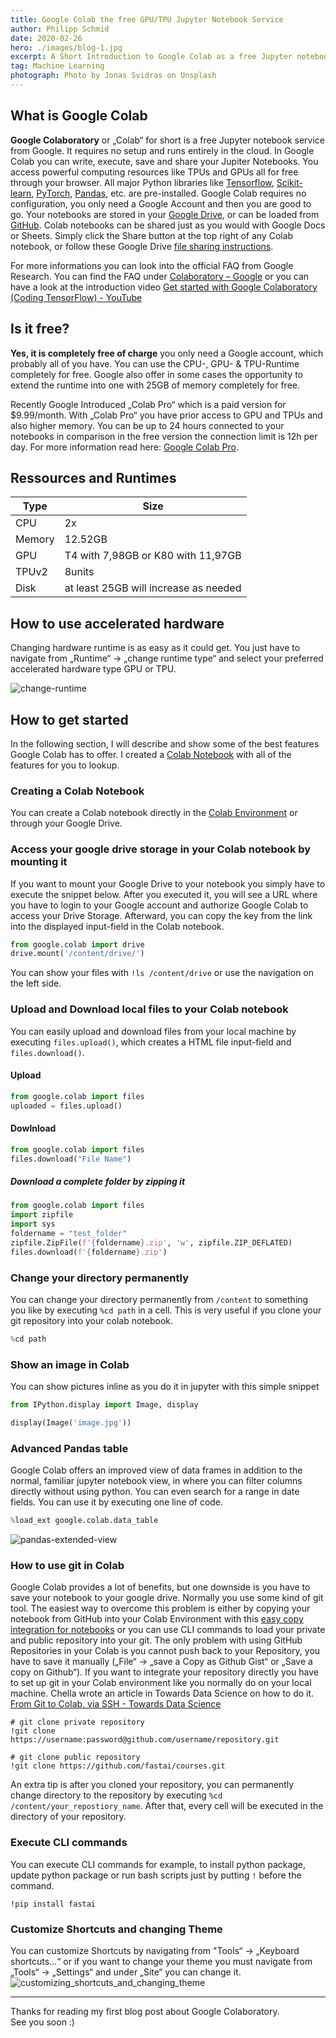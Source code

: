 ```yaml
---
title: Google Colab the free GPU/TPU Jupyter Notebook Service
author: Philipp Schmid
date: 2020-02-26
hero: ./images/blog-1.jpg
excerpt: A Short Introduction to Google Colab as a free Jupyter notebook service from Google. Learn how to use Accelerated Hardware like GPUs and TPUs to run your Machine learning completely for free in the cloud.
tag: Machine Learning
photograph: Photo by Jonas Svidras on Unsplash
---
```

## What is Google Colab
**Google Colaboratory** or „Colab“ for short is a free Jupyter notebook service from Google. It requires no setup and runs entirely in the cloud. In Google Colab you can write, execute, save and share your Jupiter Notebooks. You access powerful computing resources like TPUs and GPUs all for free through your browser. 
All major Python libraries like [Tensorflow](https://www.tensorflow.org/),  [Scikit-learn](https://scikit-learn.org/), [PyTorch](https://pytorch.org/),  [Pandas](https://pandas.pydata.org/),  etc. are pre-installed. Google Colab requires no configuration, you only need a Google Account and then you are good to go. Your notebooks are
stored in your  [Google Drive](https://drive.google.com/), or can be loaded from  [GitHub](https://github.com/).  Colab notebooks can be shared just as you would with Google Docs or Sheets. Simply click the Share button at the top right of any Colab notebook, or follow these Google Drive  [file sharing instructions](https://support.google.com/drive/answer/2494822?co=GENIE.Platform%3DDesktop&hl=en).

For more informations you can look into the official FAQ from Google Research. You can find the FAQ under [Colaboratory – Google](https://research.google.com/colaboratory/faq.html) or you can have a look at the introduction video [Get started with Google Colaboratory (Coding TensorFlow) - YouTube](https://www.youtube.com/watch?v=inN8seMm7UI)

## Is it free? 
**Yes, it is completely free of charge** you only need a Google account, which probably all of you have. You can use the CPU-, GPU- & TPU-Runtime completely for free. Google also offer in some cases the opportunity to extend the runtime into one with 25GB of memory completely for free. 

Recently Google Introduced „Colab Pro“ which is a paid version for $9.99/month. With „Colab Pro“ you have prior access to GPU and TPUs and also higher memory. You can be up to 24 hours connected to your notebooks in comparison in the free version the connection limit is 12h per day. For more information read here: [Google Colab Pro](https://colab.research.google.com/signup?utm_source=faq&utm_medium=link&utm_campaign=why_arent_resources_guaranteed).

## Ressources and Runtimes
| Type   	| Size                                 	|
|--------	|--------------------------------------	|
| CPU    	| 2x                                   	|
| Memory 	| 12.52GB                              	|
| GPU    	| T4 with 7,98GB or K80 with 11,97GB  	|
| TPUv2  	| 8units                               	|
| Disk   	| at least 25GB will increase as needed 	|

## How to use accelerated hardware
Changing hardware runtime is as easy as it could get. You just have to navigate from „Runtime“ -> „change runtime type“ and select your preferred accelerated hardware type GPU or TPU. 

![change-runtime](./images/change-runtime.gif)

## How to get started
In the following section, I will describe and show some of the best features Google Colab has to offer. I created a [Colab Notebook](https://colab.research.google.com/drive/1nwJ0BQjZACbGbt-AfG93LjJNT05mp4gw) with all of the features for you to lookup.
### Creating a Colab Notebook 
You can create a Colab notebook directly in the [Colab Environment](https://colab.research.google.com/) or through your Google Drive. 
### Access your google drive storage in your Colab notebook by mounting it
If you want to mount your Google Drive to your notebook you simply have to execute the snippet below. After you executed it, you will see a URL where you have to login to your Google account and authorize Google Colab to access your Drive Storage. Afterward, you can copy the key from the link into the displayed input-field in the Colab notebook. 

```python
from google.colab import drive
drive.mount('/content/drive/')
```
You can show your files with `!ls /content/drive` or use the navigation on the left side.

### Upload and Download local files to your Colab notebook
You can easily upload and download files from your local machine by executing `files.upload()`, which creates a HTML file input-field and `files.download()`.

#### Upload 
```python
from google.colab import files
uploaded = files.upload()
```
#### Dowlnload 
```python
from google.colab import files
files.download("File Name")
```
##### Download a complete folder by zipping it
```python
from google.colab import files
import zipfile
import sys
foldername = "test_folder"
zipfile.ZipFile(f'{foldername}.zip', 'w', zipfile.ZIP_DEFLATED)
files.download(f'{foldername}.zip')
```
### Change your directory permanently
You can change your directory permanently from `/content` to something you like by executing `%cd path` in a cell. This is very useful if you clone your git repository into your colab notebook.

```python
%cd path
```

### Show an image in Colab
You can show pictures inline as you do it in jupyter with this simple snippet

```python
from IPython.display import Image, display

display(Image('image.jpg'))
```
### Advanced Pandas table
Google Colab offers an improved view of data frames in addition to the normal, familiar jupyter notebook view, in where you can filter columns directly without using python. You can even search for a range in date fields. You can use it by executing one line of code.
```python
%load_ext google.colab.data_table
```
![pandas-extended-view](./images/pandas-extended-view.jpg)


### How to use git in Colab
Google Colab provides a lot of benefits, but one downside is you have to save your notebook to your google drive. Normally you use some kind of git tool. The easiest way to overcome this problem is either by copying your notebook from GitHub into your Colab Environment with this [easy copy integration for notebooks](https://colab.research.google.com/github/) or you can use CLI commands to load your private and public repository into your git. The only problem with using GitHub Repositories in your Colab is you cannot push back to your Repository, you have to save it manually („File“ -> „save a Copy as Github Gist“ or „Save a copy on Github“). If you want to integrate your repository directly you have to set up git in your Colab environment like you normally do on your local machine. Chella wrote an article in Towards Data Science on how to do it. [From Git to Colab, via SSH - Towards Data Science](https://towardsdatascience.com/using-git-with-colab-via-ssh-175e8f3751ec)
```
# git clone private repository 
!git clone https://username:password@github.com/username/repository.git

# git clone public repository 
!git clone https://github.com/fastai/courses.git
```

An extra tip is after you cloned your repository, you can permanently change directory to the repository by executing `%cd /content/your_repostiory_name`. After that, every cell will be executed in the directory of your repository.

### Execute CLI commands
You can execute CLI commands for example, to install python package, update python package or run bash scripts just by putting `!` before the command. 
```
!pip install fastai
```
### Customize Shortcuts and changing Theme
You can customize Shortcuts by navigating from "Tools“ -> „Keyboard shortcuts…“ or if you want to change your theme you must navigate from „Tools“ -> „Settings“ and under „Site“ you can change it.
![customizing_shortcuts_and_changing_theme](./images/customizing_shortcuts_and_changing_theme.gif)
 
---
Thanks for reading my first blog post about Google Colaboratory.   
See you soon :)